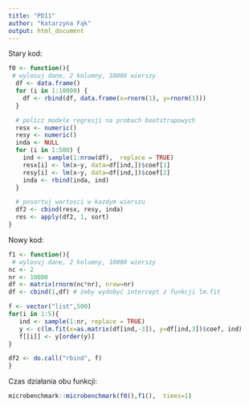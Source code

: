 ```yaml
---
title: "PD11"
author: "Katarzyna Fąk"
output: html_document
---
```


Stary kod:

```r
f0 <- function(){
 # wylosuj dane, 2 kolumny, 10000 wierszy
  df <- data.frame()
  for (i in 1:10000) {
    df <- rbind(df, data.frame(x=rnorm(1), y=rnorm(1)))
  }

  # policz modele regresji na probach bootstrapowych
  resx <- numeric()
  resy <- numeric()
  inda <- NULL
  for (i in 1:500) {
    ind <- sample(1:nrow(df),  replace = TRUE)
    resx[i] <- lm(x~y, data=df[ind,])$coef[1]
    resy[i] <- lm(x~y, data=df[ind,])$coef[2]
    inda <- rbind(inda, ind)
  }

  # posortuj wartosci w kazdym wierszu
  df2 <- cbind(resx, resy, inda)
  res <- apply(df2, 1, sort)
}
```

Nowy kod:

```r
f1 <- function(){
 # wylosuj dane, 2 kolumny, 10000 wierszy
nc <- 2
nr <- 10000
df <- matrix(rnorm(nc*nr), nrow=nr)
df <- cbind(1,df) # żeby wydobyć intercept z funkcji lm.fit

f <- vector("list",500)
for(i in 1:5){
   ind <- sample(1:nr, replace = TRUE)
   y <- c(lm.fit(x=as.matrix(df[ind,-3]), y=df[ind,3])$coef, ind)
   f[[i]] <- y[order(y)]
}

df2 <- do.call("rbind", f)
}
```

Czas działania obu funkcji:

```r
microbenchmark::microbenchmark(f0(),f1(),  times=1)
```



